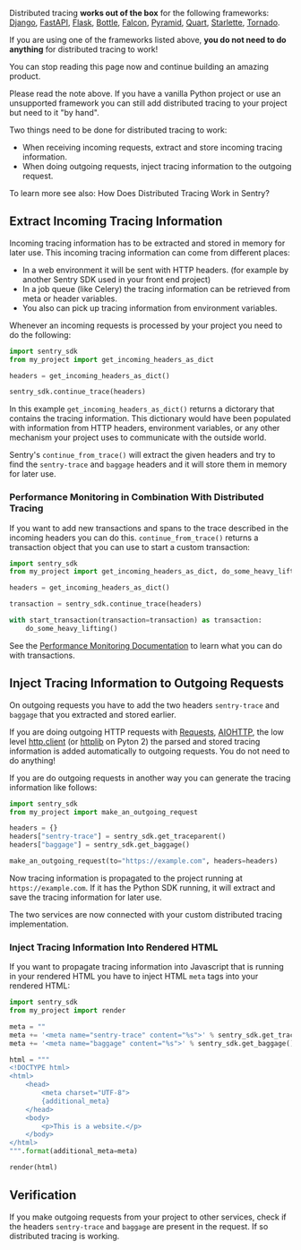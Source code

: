 <Alert title="Note" level="note">

Distributed tracing **works out of the box** for the following frameworks: <a href="/platforms/python/guides/django/distributed-tracing/instrumentation/automatic-instrumentation/">Django</a>, <a href="/platforms/python/guides/fastapi/distributed-tracing/instrumentation/automatic-instrumentation/">FastAPI</a>, <a href="/platforms/python/guides/flask/distributed-tracing/instrumentation/automatic-instrumentation/">Flask</a>, <a href="/platforms/python/guides/bottle/distributed-tracing/instrumentation/automatic-instrumentation/">Bottle</a>, <a href="/platforms/python/guides/falcon/distributed-tracing/instrumentation/automatic-instrumentation/">Falcon</a>, <a href="/platforms/python/guides/pyramid/distributed-tracing/instrumentation/automatic-instrumentation/">Pyramid</a>, <a href="/platforms/python/guides/quart/distributed-tracing/instrumentation/automatic-instrumentation/">Quart</a>, <a href="/platforms/python/guides/starlette/distributed-tracing/instrumentation/automatic-instrumentation/">Starlette</a>, <a href="/platforms/python/guides/tornado/distributed-tracing/instrumentation/automatic-instrumentation/">Tornado</a>.

If you are using one of the frameworks listed above, **you do not need to do anything** for distributed tracing to work!

You can stop reading this page now and continue building an amazing product.

</Alert>

Please read the note above. If you have a vanilla Python project or use an unsupported framework you can still add distributed tracing to your project but need to it "by hand".

Two things need to be done for distributed tracing to work:

- When receiving incoming requests, extract and store incoming tracing information.
- When doing outgoing requests, inject tracing information to the outgoing request.

To learn more see also: <PlatformLink to="/distributed-tracing/#how-does-distributed-tracing-work-in-sentry">How Does Distributed Tracing Work in Sentry?</PlatformLink>

## Extract Incoming Tracing Information

Incoming tracing information has to be extracted and stored in memory for later use.
This incoming tracing information can come from different places:

- In a web environment it will be sent with HTTP headers. (for example by another Sentry SDK used in your front end project)
- In a job queue (like Celery) the tracing information can be retrieved from meta or header variables.
- You also can pick up tracing information from environment variables.

Whenever an incoming requests is processed by your project you need to do the following:

```python
import sentry_sdk
from my_project import get_incoming_headers_as_dict

headers = get_incoming_headers_as_dict()

sentry_sdk.continue_trace(headers)
```

In this example `get_incoming_headers_as_dict()` returns a dictorary that contains the tracing information. This dictionary would have been populated with information from HTTP headers, environment variables, or any other mechanism your project uses to communicate with the outside world.

Sentry's `continue_from_trace()` will extract the given headers and try to find the `sentry-trace` and `baggage` headers and it will store them in memory for later use.

### Performance Monitoring in Combination With Distributed Tracing

If you want to add new transactions and spans to the trace described in the incoming headers you can do this. `continue_from_trace()` returns a transaction object that you can use to start a custom transaction:

```python
import sentry_sdk
from my_project import get_incoming_headers_as_dict, do_some_heavy_lifting

headers = get_incoming_headers_as_dict()

transaction = sentry_sdk.continue_trace(headers)

with start_transaction(transaction=transaction) as transaction:
    do_some_heavy_lifting()
```

See the [Performance Monitoring Documentation](/performance/instrumentation/custom-instrumentation/) to learn what you can do with transactions.

## Inject Tracing Information to Outgoing Requests

On outgoing requests you have to add the two headers `sentry-trace` and `baggage` that you extracted and stored earlier.

<Alert title="Note" level="note">

If you are doing outgoing HTTP requests with <a href="https://requests.readthedocs.io/en/latest/">Requests</a>, <a href="https://docs.aiohttp.org/en/stable/">AIOHTTP</a>, the low level <a href="https://docs.python.org/3/library/http.client.html">http.client</a> (or <a href="https://docs.python.org/2/library/httplib.html">httplib</a> on Pyton 2) the parsed and stored tracing information is added automatically to outgoing requests. You do not need to do anything!

</Alert>

If you are do outgoing requests in another way you can generate the tracing information like follows:

```python
import sentry_sdk
from my_project import make_an_outgoing_request

headers = {}
headers["sentry-trace"] = sentry_sdk.get_traceparent()
headers["baggage"] = sentry_sdk.get_baggage()

make_an_outgoing_request(to="https://example.com", headers=headers)
```

Now tracing information is propagated to the project running at `https://example.com`. If it has the Python SDK running, it will extract and save the tracing information for later use.

The two services are now connected with your custom distributed tracing implementation.

### Inject Tracing Information Into Rendered HTML

If you want to propagate tracing information into Javascript that is running in your rendered HTML you have to inject HTML `meta` tags into your rendered HTML:

```python
import sentry_sdk
from my_project import render

meta = ""
meta += '<meta name="sentry-trace" content="%s">' % sentry_sdk.get_traceparent()
meta += '<meta name="baggage" content="%s">' % sentry_sdk.get_baggage()

html = """
<!DOCTYPE html>
<html>
    <head>
        <meta charset="UTF-8">
        {additional_meta}
    </head>
    <body>
        <p>This is a website.</p>
    </body>
</html>
""".format(additional_meta=meta)

render(html)

```

## Verification

If you make outgoing requests from your project to other services, check if the headers `sentry-trace` and `baggage` are present in the request. If so distributed tracing is working.
